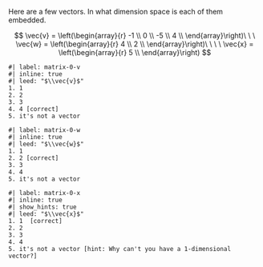 <!-- matrix-0 -->

::: {#exr-matrix-0}
Here are a few vectors. In what dimension space is each of them embedded.

$$
\vec{v} = \left(\begin{array}{r} 
-1 \\ 
0 \\ 
-5 \\ 
4 \\ 
\end{array}\right)\ \ \ \vec{w} = \left(\begin{array}{r} 
4 \\ 
2 \\ 
\end{array}\right)\ \ \ \ \vec{x} = 
\left(\begin{array}{r} 
5 \\ 
\end{array}\right)
$$

```mcq
#| label: matrix-0-v
#| inline: true
#| leed: "$\\vec{v}$"
1. 1
2. 2
3. 3
4. 4 [correct]
5. it's not a vector
```     

```mcq
#| label: matrix-0-w
#| inline: true
#| leed: "$\\vec{w}$"
1. 1
2. 2 [correct]
3. 3
4. 4 
5. it's not a vector
```     

```mcq
#| label: matrix-0-x
#| inline: true
#| show_hints: true
#| leed: "$\\vec{x}$"
1. 1  [correct]
2. 2
3. 3
4. 4 
5. it's not a vector [hint: Why can't you have a 1-dimensional vector?]
```     

:::
<!-- end of exercise exr-matrix-0 -->

